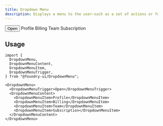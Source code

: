 ```yaml
---
title: Dropdown Menu
description: Displays a menu to the user—such as a set of actions or functions—triggered by a button.
---
```


<ComponentPreview>
  <DropdownMenu>
    <DropdownMenuTrigger asChild>
      <Button>Open</Button>
    </DropdownMenuTrigger>
    <DropdownMenuContent>
      <DropdownMenuItem>Profile</DropdownMenuItem>
      <DropdownMenuItem>Billing</DropdownMenuItem>
      <DropdownMenuItem>Team</DropdownMenuItem>
      <DropdownMenuItem>Subscription</DropdownMenuItem>
    </DropdownMenuContent>
  </DropdownMenu>
</ComponentPreview>

## Usage

```tsx
import {
  DropdownMenu,
  DropdownMenuContent,
  DropdownMenuItem,
  DropdownMenuTrigger,
} from "@foundry-ui/DropdownMenu";
```

```tsx
<DropdownMenu>
  <DropdownMenuTrigger>Open</DropdownMenuTrigger>
  <DropdownMenuContent>
    <DropdownMenuItem>Profile</DropdownMenuItem>
    <DropdownMenuItem>Billing</DropdownMenuItem>
    <DropdownMenuItem>Team</DropdownMenuItem>
    <DropdownMenuItem>Subscription</DropdownMenuItem>
  </DropdownMenuContent>
</DropdownMenu>
```
